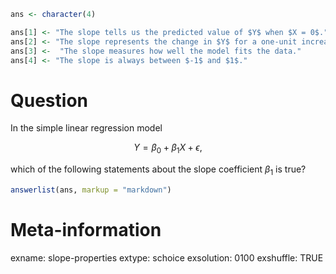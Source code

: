 ```r
ans <- character(4)

ans[1] <- "The slope tells us the predicted value of $Y$ when $X = 0$."
ans[2] <- "The slope represents the change in $Y$ for a one-unit increase in $X$, holding other variables constant."
ans[3] <-  "The slope measures how well the model fits the data."
ans[4] <- "The slope is always between $-1$ and $1$."

```

Question
==================
In the simple linear regression model  

$$
Y = \beta_0 + \beta_1 X + \epsilon,
$$  

which of the following statements about the slope coefficient $\beta_1$ is true?
```r
answerlist(ans, markup = "markdown")
```


Meta-information
================
exname: slope-properties
extype: schoice
exsolution: 0100
exshuffle: TRUE